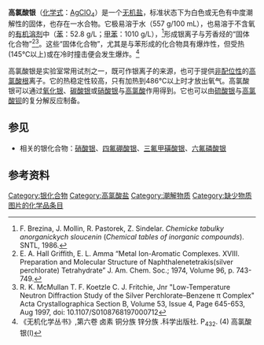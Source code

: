 {{Chembox
| Name = 高氯酸银
| NameEn = Silver perchlorate
| ImageFile = Silver_perchlorate.png
| IUPACName =
| IUPACNameZh =
| OtherNames = 过氯酸银
| Abbreviations =
| Section1 = {{Chembox Identifiers
| CASNo = 7783-93-9
| CASNo_Ref = {{cascite|correct|CAS}}
| CASNo1 = 14242-05-8
| CASNo1_Comment = 水合物

| CASNo1_Ref = {{cascite|changed|??}}
|  PubChem  = 
|  SMILES  = [Ag+].[O-]Cl(=O)(=O)=O
  |  ChemSpiderID_Ref  = {{chemspidercite|correct|chemspider}}|  ChemSpiderID  =  22968
|  InChI  =  1/Ag.ClHO4/c;2-1(3,4)5/h;(H,2,3,4,5)/q+1;/p-1
|  InChIKey  =  YDHABVNRCBNRNZ-REWHXWOFAI
|  StdInChI_Ref  = {{stdinchicite|correct|chemspider}}|  StdInChI  =  1S/Ag.ClHO4/c;2-1(3,4)5/h;(H,2,3,4,5)/q+1;/p-1
|  StdInChIKey_Ref  = {{stdinchicite|correct|chemspider}}|  StdInChIKey  =  YDHABVNRCBNRNZ-UHFFFAOYSA-M
|  EINECS  =  232-035-4

}}
| Section2 = {{Chembox Properties
| Formula = AgClO<sub>4</sub>
| MolarMass = 207.31
| Appearance = 白色或无色潮解固体
| Density = 2.806 g/cm<sup>3</sup>
| MeltingPt = 486 °C（分解）
| BoilingPt =
| Solubility = 557 g/100 mL (25 °C) <br> 792.8 g/100 mL (99 °C)
  }}
| Section3 = {{Chembox Structure
| CrystalStruct = [[立方晶系|立方晶系]]}}
| Section4 = {{Chembox Hazards
| MainHazards =
| NFPA-H = 2
| NFPA-F = 1
| NFPA-R = 2
| FlashPt =
| Autoignition =
| RPhrases = {{R1}}, {{R9}}, {{R34}}
| SPhrases = {{S15}}, {{S17}}, {{S26}}, {{S36/37/39}}, {{S45}}
  }}
}}

'''高氯酸银'''（[[化学式|化学式]]：[[银|Ag]][[氯|Cl]][[氧|O]]<sub>4</sub>）是一个[[无机|无机]][[盐|盐]]，标准状态下为白色或无色有中度潮解性的固体，也存在一水合物。它极易溶于水（557 g/100 mL），也易溶于不含氧的[[有机溶剂|有机溶剂]]中（[[苯|苯]]：52.8 g/L；[[甲苯|甲苯]]：1010 g/L），<ref name="chtas">F. Brezina, J. Mollin, R. Pastorek, Z. Sindelar. ''Chemicke tabulky anorganickych sloucenin'' (''Chemical tables of inorganic compounds''). SNTL, 1986.</ref>形成银离子与芳香烃的“固体化合物”<ref>E. A. Hall Griffith, E. L. Amma “Metal Ion-Aromatic Complexes. XVIII. Preparation and Molecular Structure of Naphthalenetetrakis(silver perchlorate) Tetrahydrate” J. Am. Chem. Soc.; 1974, Volume 96, p. 743-749.{{DOI|10.1021/ja00810a018}}</ref><ref>R. K. McMullan T. F. Koetzle C. J. Fritchie, Jnr  "Low-Temperature Neutron Diffraction Study of the Silver Perchlorate–Benzene π Complex" Acta Crystallographica Section B, Volume 53, Issue 4, Page 645-653, Aug 1997, doi: 10.1107/S0108768197000712</ref>。这些“固体化合物”，尤其是与苯形成的化合物具有爆炸性，但受热(145℃以上)或在冷时撞击便会发生爆炸。<ref>《无机化学丛书》,第六卷 卤素 铜分族 锌分族 .科学出版社. P<sub>432</sub>. (4) 高氯酸银(I)</ref>

高氯酸银是实验室常用试剂之一，既可作银离子的来源，也可于提供[[非配位阴离子|非配位性]]的[[高氯酸根|高氯酸根]]离子。它的热稳定性较高，只有加热到486°C以上时才放出氧气。高氯酸银可以通过[[氧化银|氧化银]]、[[碳酸银|碳酸银]]或[[硝酸银|硝酸银]]与[[高氯酸|高氯酸]]作用得到。它也可以由[[硫酸银|硫酸银]]与[[高氯酸钡|高氯酸钡]]的复分解反应制备。

== 参见 ==

* 相关的银化合物：[[硝酸银|硝酸银]]、[[四氟硼酸银|四氟硼酸银]]、[[三氟甲磺酸银|三氟甲磺酸银]]、[[六氟磷酸银|六氟磷酸银]]

== 参考资料 ==

{{Reflist|}}

{{银化合物}}
{{高氯酸盐}}

[[Category:银化合物|Category:银化合物]]
[[Category:高氯酸盐|Category:高氯酸盐]]
[[Category:潮解物质|Category:潮解物质]]

[[Category:缺少物质图片的化学品条目|Category:缺少物质图片的化学品条目]]